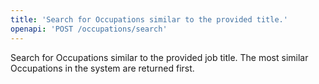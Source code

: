 ```yaml
---
title: 'Search for Occupations similar to the provided title.'
openapi: 'POST /occupations/search'
---
```


Search for Occupations similar to the provided job title. The most similar Occupations in the system are returned first.
